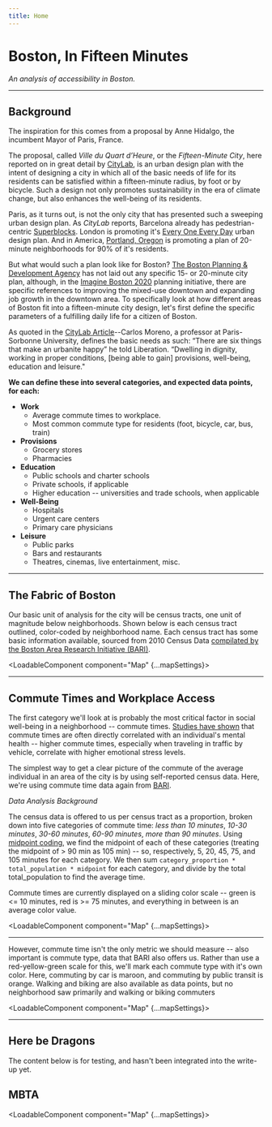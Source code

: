 ```yaml
---
title: Home
---
```



# Boston, In Fifteen Minutes

*An analysis of accessibility in Boston.*

***

## Background

The inspiration for this comes from a proposal by Anne Hidalgo, the incumbent Mayor of Paris, France. 

The proposal, called *Ville du Quart d’Heure*, or the *Fifteen-Minute City*, here reported on in great detail by 
[CityLab](https://www.citylab.com/environment/2020/02/paris-election-anne-hidalgo-city-planning-walks-stores-parks/606325/), is an urban design plan
with the intent of designing a city in which all of the basic needs of life for its residents can be satisfied within a fifteen-minute radius, by foot or by bicycle.
Such a design not only promotes sustainability in the era of climate change, but also enhances the well-being of its residents.

Paris, as it turns out, is not the only city that has presented such a sweeping urban design plan. As *CityLab* reports, Barcelona already has 
pedestrian-centric [Superblocks](https://www.citylab.com/transportation/2018/08/inside-a-pedestrian-first-superblock/566864/). London is promoting it's 
[Every One Every Day](https://www.weareeveryone.org/) urban design plan. And in America, [Portland, Oregon](https://www.portlandonline.com/portlandplan/index.cfm?c=52256&a=288098)
is promoting a plan of 20-minute neighborhoods for 90% of it's residents.

But what would such a plan look like for Boston? [The Boston Planning & Development Agency](http://www.bostonplans.org/) has not laid out any specific 15- or 20-minute city plan, 
although, in the [Imagine Boston 2020](https://www.boston.gov/news/mayor-walsh-announces-planning-initiatives-downtown-east-boston-mattapan-newmarket-allston) planning initiative,
there are specific references to improving the mixed-use downtown and expanding job growth in the downtown area. To specifically look at how different areas of Boston fit into a fifteen-minute 
city design, let's first define the specific parameters of a fulfilling daily life for a citizen of Boston.

As quoted in the [CityLab Article](https://www.citylab.com/environment/2020/02/paris-election-anne-hidalgo-city-planning-walks-stores-parks/606325/)--Carlos Moreno, a professor at Paris-Sorbonne University, 
defines the basic needs as such: “There are six things that make an urbanite happy” he told Liberation. “Dwelling in dignity, working in proper conditions, [being able to gain] provisions, well-being, education and leisure."

**We can define these into several categories, and expected data points, for each:**

- **Work**
    - Average commute times to workplace.
    - Most common commute type for residents (foot, bicycle, car, bus, train)
- **Provisions**
    - Grocery stores 
    - Pharmacies
- **Education**
    - Public schools and charter schools
    - Private schools, if applicable
    - Higher education -- universities and trade schools, when applicable
- **Well-Being**
    - Hospitals
    - Urgent care centers
    - Primary care physicians
- **Leisure**
    - Public parks
    - Bars and restaurants
    - Theatres, cinemas, live entertainment, misc.

***

## The Fabric of Boston

Our basic unit of analysis for the city will be census tracts, one unit of magnitude below neighborhoods. Shown below is each census tract
outlined, color-coded by neighborhood name. Each census tract has some basic information available, sourced from 2010 Census Data 
[compilated by the Boston Area Research Initiative (BARI)](https://dataverse.harvard.edu/dataset.xhtml?persistentId=doi:10.7910/DVN/SQ6BT4).

<LoadableComponent component="Map" {...mapSettings}>
    <LoadableComponent component="Neighborhoods" />
</LoadableComponent>

***

## Commute Times and Workplace Access

The first category we'll look at is probably the most critical factor in social well-being in a neighborhood -- commute times. 
[Studies have shown](https://www.nytimes.com/2019/01/21/upshot/stuck-and-stressed-the-health-costs-of-traffic.html) that commute times are often directly
correlated with an individual's mental health -- higher commute times, especially when traveling in traffic by vehicle, correlate with higher emotional stress levels.

The simplest way to get a clear picture of the commute of the average individual in an area of the city is by using self-reported census data. Here, we're using commute 
time data again from [BARI](https://dataverse.harvard.edu/dataset.xhtml?persistentId=doi:10.7910/DVN/SQ6BT4). 

*Data Analysis Background*

The census data is offered to us per census tract as a proportion, broken down into five categories of commute time: 
*less than 10 minutes*, *10-30 minutes*, *30-60 minutes*, *60-90 minutes*, *more than 90 minutes*. Using 
[midpoint coding](https://www.displayr.com/how-to-calculate-an-average-value-from-categorical-data/), we find the midpoint of each of these categories (treating the midpoint of > 90 min as 105 min)
-- so, respectively, 5, 20, 45, 75, and 105 minutes for each category. We then sum `category_proportion * total_population * midpoint` for each category, and divide by the total total_population
to find the average time.

Commute times are currently displayed on a sliding color scale -- green is <= 10 minutes, red is >= 75 minutes, and everything in between is an average color value.

<LoadableComponent component="Map" {...mapSettings}>
    <LoadableComponent component="CommuteTimes" />
</LoadableComponent>

***

However, commute time isn't the only metric we should measure -- also important is commute type, data that BARI also offers us. Rather than use a red-yellow-green scale for this, we'll
mark each commute type with it's own color. Here, commuting by car is maroon, and commuting by public transit is orange. Walking and biking are also available as data points, but no 
neighborhood saw primarily and walking or biking commuters

<LoadableComponent component="Map" {...mapSettings}>
    <LoadableComponent component="CommuteTypes" />
</LoadableComponent>

***

## Here be Dragons

The content below is for testing, and hasn't been integrated into the write-up yet.

## MBTA 
<LoadableComponent component="Map" {...mapSettings}>
    <LoadableComponent component="MBTA" />
</LoadableComponent>